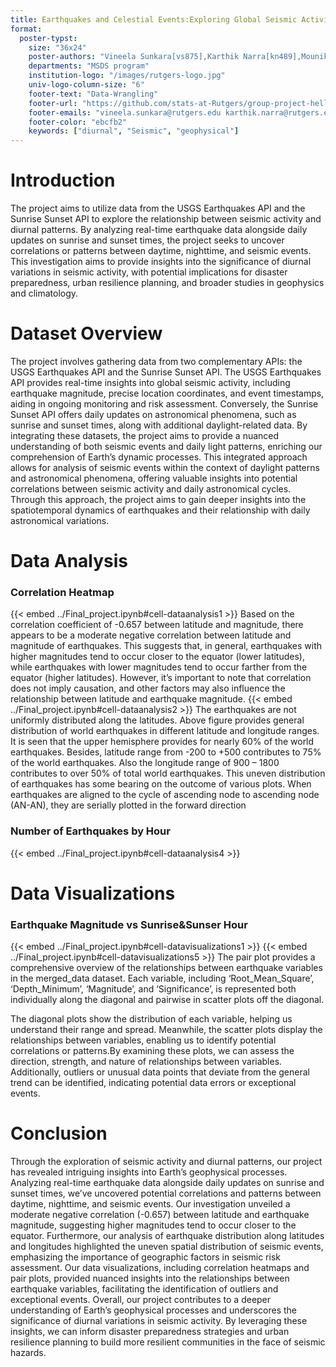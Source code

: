 ```yaml
---
title: Earthquakes and Celestial Events:Exploring Global Seismic Activity and Daily Light Patterns!
format:
  poster-typst: 
    size: "36x24"
    poster-authors: "Vineela Sunkara[vs875],Karthik Narra[kn489],Mounika Konda[mk2295],"
    departments: "MSDS program"
    institution-logo: "/images/rutgers-logo.jpg"
    univ-logo-column-size: "6"
    footer-text: "Data-Wrangling"
    footer-url: "https://github.com/stats-at-Rutgers/group-project-helloworld_3"
    footer-emails: "vineela.sunkara@rutgers.edu karthik.narra@rutgers.edu mounika.konda@rutgers.edu"
    footer-color: "ebcfb2"
    keywords: ["diurnal", "Seismic", "geophysical"]
---
```


# Introduction
The project aims to utilize data from the USGS Earthquakes API and the Sunrise Sunset API to explore the relationship between seismic activity and diurnal patterns. By analyzing real-time earthquake data alongside daily updates on sunrise and sunset times, the project seeks to uncover correlations or patterns between daytime, nighttime, and seismic events. This investigation aims to provide insights into the significance of diurnal variations in seismic activity, with potential implications for disaster preparedness, urban resilience planning, and broader studies in geophysics and climatology.

# Dataset Overview
The project involves gathering data from two complementary APIs: the USGS Earthquakes API and the Sunrise Sunset API. The USGS Earthquakes API provides real-time insights into global seismic activity, including earthquake magnitude, precise location coordinates, and event timestamps, aiding in ongoing monitoring and risk assessment. Conversely, the Sunrise Sunset API offers daily updates on astronomical phenomena, such as sunrise and sunset times, along with additional daylight-related data. By integrating these datasets, the project aims to provide a nuanced understanding of both seismic events and daily light patterns, enriching our comprehension of Earth's dynamic processes. This integrated approach allows for analysis of seismic events within the context of daylight patterns and astronomical phenomena, offering valuable insights into potential correlations between seismic activity and daily astronomical cycles. Through this approach, the project aims to gain deeper insights into the spatiotemporal dynamics of earthquakes and their relationship with daily astronomical variations.

# Data Analysis
### Correlation Heatmap
{{< embed ../Final_project.ipynb#cell-dataanalysis1 >}}
Based on the correlation coefficient of -0.657 between latitude and magnitude, there appears to be a moderate negative correlation between latitude and magnitude of earthquakes. This suggests that, in general, earthquakes with higher magnitudes tend to occur closer to the equator (lower latitudes), while earthquakes with lower magnitudes tend to occur farther from the equator (higher latitudes). However, it's important to note that correlation does not imply causation, and other factors may also influence the relationship between latitude and earthquake magnitude.
{{< embed ../Final_project.ipynb#cell-dataanalysis2 >}}
The earthquakes are not uniformly distributed along the latitudes. Above figure provides general distribution of
world earthquakes in different latitude and longitude ranges. It is seen that the upper hemisphere provides
for nearly 60% of the world earthquakes. Besides, latitude range from -200 to +500 contributes to 75% of the world earthquakes. Also the longitude range of 900
– 1800 contributes to over 50% of total world earthquakes. This uneven distribution of earthquakes has some bearing on the outcome of various plots.
When earthquakes are aligned to the cycle of ascending node to ascending node (AN-AN), they are serially plotted in the forward direction

### Number of Earthquakes by Hour
{{< embed ../Final_project.ipynb#cell-dataanalysis4 >}}

# Data Visualizations
### Earthquake Magnitude vs Sunrise&Sunser Hour
{{< embed ../Final_project.ipynb#cell-datavisualizations1 >}}
{{< embed ../Final_project.ipynb#cell-datavisualizations5 >}}
The pair plot provides a comprehensive overview of the relationships between earthquake variables in the merged_data dataset. Each variable, including 'Root_Mean_Square', 'Depth_Minimum', 'Magnitude', and 'Significance', is represented both individually along the diagonal and pairwise in scatter plots off the diagonal.

The diagonal plots show the distribution of each variable, helping us understand their range and spread. Meanwhile, the scatter plots 
display the relationships between variables, enabling us to identify potential correlations or patterns.By examining these plots, 
we can assess the direction, strength, and nature of relationships between variables. Additionally, outliers or unusual data points 
that deviate from the general trend can be identified, indicating potential data errors or exceptional events.

# Conclusion

Through the exploration of seismic activity and diurnal patterns, our project has revealed intriguing insights into Earth's geophysical 
processes. Analyzing real-time earthquake data alongside daily updates on sunrise and sunset times, we've uncovered potential 
correlations and patterns between daytime, nighttime, and seismic events. Our investigation unveiled a moderate negative correlation 
(-0.657) between latitude and earthquake magnitude, suggesting higher magnitudes tend to occur closer to the equator. Furthermore, 
our analysis of earthquake distribution along latitudes and longitudes highlighted the uneven spatial distribution of seismic events, 
emphasizing the importance of geographic factors in seismic risk assessment. Our data visualizations, including correlation heatmaps
 and pair plots, provided nuanced insights into the relationships between earthquake variables, facilitating the identification of 
 outliers and exceptional events. Overall, our project contributes to a deeper understanding of Earth's geophysical processes and 
 underscores the significance of diurnal variations in seismic activity. By leveraging these insights, we can inform disaster 
 preparedness strategies and urban resilience planning to build more resilient communities in the face of seismic hazards.